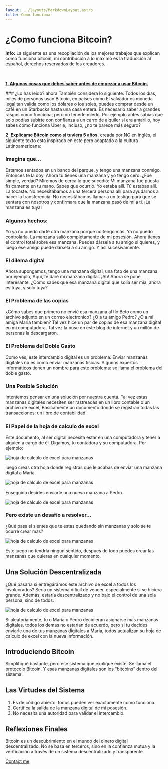 ```yaml
---
layout: ../layouts/MarkdownLayout.astro
title: Como funciona
---
```



# ¿Como funciona Bitcoin?

<Notification type="info">
  <Icon pack="ion" name="information-circle-outline" />
  <p>
    <strong>Info:</strong> La siguiente es una recopilación de los mejores trabajos que explican como funciona bitcoin, mi contribución a lo máximo es la traducción al español, derechos reservados de los creadores.
  </p>
</Notification>
<br/>
<p>
  <strong><a href="https://bitcoin.org/es/debes-saber">1. Algunas cosas que debes saber antes de empezar a usar Bitcoin.</a></strong> 
</p>
  ### ¿Lo has leído? ahora También considera lo siguiente:
  Todos los días, miles de personas usan Bitcoin, en países como El salvador es moneda legal tan valida como los dólares o los soles, 
  puedes comprar desde un café en un Starbucks hasta una casa entera. Es necesario saber a grandes rasgos como funciona, pero no tenerle miedo.
  Por ejemplo antes sabias que solo podías subirte con confianza a un carro de alquiler si era amarillo, hoy sabes cómo funciona Uber e, incluso, ¿no te parece más seguro?  

<p>
  <strong><a href="https://medium.com/free-code-camp/explain-bitcoin-like-im-five-73b4257ac833">2. Explicame Bitcoin como si tuviera 5 años.</a></strong> creada por NC en inglés, el siguiente texto esta inspirado en este pero adaptado a la cultura Latinoamericana:
</p>

### Imagina que...
Estamos sentados en un banco del parque. y tengo una manzana conmigo. Entonces te la doy. Ahora tu tienes una manzana y yo tengo cero. ¿Fue simple, verdad? Miremos de cerca lo que sucedió: Mi manzana fue puesta físicamente en tu mano. Sabes que ocurrió. Yo estaba allí. Tú estabas allí. La tocaste.
No necesitábamos a una tercera persona allí para ayudarnos a hacer la transferencia. No necesitábamos llamar a un testigo para que se sentara con nosotros y confirmara que la manzana pasó de mí a ti. ¡La manzana es tuya!

### Algunos hechos:
Yo ya no puedo darte otra manzana porque no tengo más. Ya no puedo controlarla. La manzana salió completamente de mi posesión. Ahora tienes el control total sobre esa manzana. Puedes dársela a tu amigo si quieres, y luego ese amigo puede dársela a su amigo. Y así sucesivamente.

### El dilema digital
Ahora supongamos, tengo una manzana digital, una foto de una manzana por ejemplo, Aquí, te daré mi manzana digital. ¡Ah! Ahora se pone interesante.
¿Cómo sabes que esa manzana digital que solía ser mía, ahora es tuya, y solo tuya?

### El Problema de las copias
¿Cómo sabes que primero no envié esa manzana al tío Beto como un archivo adjunto en un correo electronico? ¿O a tu amigo Pedro? ¿O a mi amiga Maria también? 
Tal vez hice un par de copias de esa manzana digital en mi computadora. Tal vez la puse en este blog de internet y un millón de personas la descargaron.

### El Problema del Doble Gasto
Como ves, este intercambio digital es un problema. Enviar manzanas digitales no es como enviar manzanas físicas.
Algunos expertos informáticos tienen un nombre para este problema: se llama el problema del doble gasto.

### Una Posible Solución
Intentemos pensar en una solución por nuestra cuenta. Tal vez estas manzanas digitales necesiten ser rastreadas en un libro contable o un archivo de excel,
Básicamente un documento donde se registran todas las transacciones: un libro de contabilidad.

### El Papel de la hoja de calculo de excel
Este documento, al ser digital necesita estar en una computadora y tener a alguien a cargo de él. Digamos, tu contadora y su computadora.
Por ejemplo:

![hoja de calculo de excel para manzanas](..\src\assets\img\excel_1.png)

luego creas otra hoja donde registras que le acabas de enviar una manzana digital a Maria.

![hoja de calculo de excel para manzanas](..\src\assets\img\excel_2.png)

Enseguida decides enviarle una nueva manzana a Pedro.

![hoja de calculo de excel para manzanas](..\src\assets\img\excel_3.png)

### Pero existe un desafio a resolver...

¿Qué pasa si sientes que te estas quedando sin manzanas y solo se te ocurre crear mas?

![hoja de calculo de excel para manzanas](..\src\assets\img\excel_4.png)

Este juego no tendría ningun sentido, despues de todo puedes crear las manzanas que quieras en cualquier momento.

## Una Solución Descentralizada

¿Qué pasaría si entregáramos este archivo de excel a todos los involucrados? 
Sería un sistema difícil de vencer, especialmente si se hiciera grande. Además, estaría descentralizado y no bajo el control de una sola persona, sino de todos.

![hoja de calculo de excel para manzanas](..\src\assets\img\excel_5.png)

Si aleatoriamente, tu o Maria o Pedro decidieran asignarse mas manzanas digitales. todos los demas no estarian de acuerdo, 
pero si tu decides enviarle una de tus manzanas digitales a Maria, todos actualizan su hoja de calculo de excel con la nueva información.

## Introduciendo Bitcoin

Simplifiqué bastante, pero ese sistema que expliqué existe. Se llama el protocolo Bitcoin. Y esas manzanas digitales son los "bitcoins" dentro del sistema.

## Las Virtudes del Sistema

1) Es de código abierto: todos pueden ver exactamente como funciona.
2) Certifica la salida de la manzana digital de mi posesión.
3) No necesita una autoridad para validar el intercambio.

## Reflexiones Finales

Bitcoin es un descubrimiento en el mundo del dinero digital descentralizado. No se basa en terceros, sino en la confianza mutua y la verificación a través de un sistema descentralizado y transparente. 

[Contact me](mailto:yoaceptobitcoin@gmail.com)
